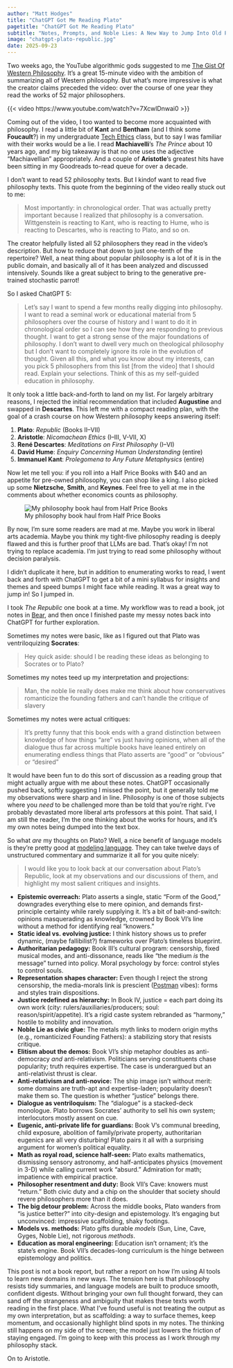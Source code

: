 ```yaml
---
author: "Matt Hodges"
title: "ChatGPT Got Me Reading Plato"
pagetitle: "ChatGPT Got Me Reading Plato"
subtitle: "Notes, Prompts, and Noble Lies: A New Way to Jump Into Old Philosophy"
image: "chatgpt-plato-republic.jpg"
date: 2025-09-23
---
```


Two weeks ago, the YouTube algorithmic gods suggested to me [The Gist Of Western Philosophy](https://www.youtube.com/watch?v=7XcwlDnwai0). It's a great 15-minute video with the ambition of summarizing all of Western philosophy. But what's more impressive is what the creator claims preceded the video: over the course of one year they read the works of 52 major philosophers.

{{< video https://www.youtube.com/watch?v=7XcwlDnwai0 >}}

Coming out of the video, I too wanted to become more acquainted with philosophy. I read a little bit of **Kant** and **Bentham** (and I think some **Foucault**?) in my undergraduate [Tech Ethics](https://www.amazon.com/Ethics-Computing-Culture-Advanced-Topics/dp/1111531102) class, but to say I was familiar with their works would be a lie. I read **Machiavelli**'s _The Prince_ about 10 years ago, and my big takeaway is that no one uses the adjective "Machiavellian" appropriately. And a couple of **Aristotle**'s greatest hits have been sitting in my Goodreads to-read queue for over a decade.

I don't want to read 52 philosophy texts. But I kindof want to read five philosophy texts. This quote from the beginning of the video really stuck out to me:

> Most importantly: in chronological order. That was actually pretty important because I realized that philosophy is a conversation. Wittgenstein is reacting to Kant, who is reacting to Hume, who is reacting to Descartes, who is reacting to Plato, and so on.

The creator helpfully listed all 52 philosophers they read in the video's description. But how to reduce that down to just one-tenth of the repertoire? Well, a neat thing about popular philosophy is a lot of it is in the public domain, and basically all of it has been analyzed and discussed intensively. Sounds like a great subject to bring to the generative pre-trained stochastic parrot!

So I asked ChatGPT 5: 

> Let’s say I want to spend a few months really digging into philosophy. I want to read a seminal work or educational material from 5 philosophers over the course of history and I want to do it in chronological order so I can see how they are responding to previous thought. I want to get a strong sense of the major foundations of philosophy. I don’t want to dwell very much on theological philosophy but I don’t want to completely ignore its role in the evolution of thought. Given all this, and what you know about my interests, can you pick 5 philosophers from this list [from the video] that I should read. Explain your selections. Think of this as my self-guided education in philosophy.

It only took a little back-and-forth to land on my list. For largely arbitrary reasons, I rejected the initial recommendation that included **Augustine** and swapped in **Descartes**. This left me with a compact reading plan, with the goal of a crash course on how Western philosophy keeps answering itself:

1. **Plato**: _Republic_ (Books II–VII)
2. **Aristotle**: _Nicomachean Ethics_ (I–III, V-VII, X)
3. **René Descartes**: _Meditations on First Philosophy_ (I–VI)
4. **David Hume**: _Enquiry Concerning Human Understanding_ (entire)
5. **Immanuel Kant**: _Prolegomena to Any Future Metaphysics_ (entire)

Now let me tell you: if you roll into a Half Price Books with $40 and an appetite for pre-owned philosophy, you can shop like a king. I also picked up some **Nietzsche**, **Smith**, and **Keynes**. Feel free to yell at me in the comments about whether economics counts as philosophy.

![My philosophy book haul from Half Price Books](philosophy-book-haul.jpeg)

By now, I'm sure some readers are mad at me. Maybe you work in liberal arts academia. Maybe you think my tight-five philosophy reading is deeply flawed and this is further proof that LLMs are bad. That's okay! I'm not trying to replace academia. I'm just trying to read some philosophy without decision paralysis.

I didn't duplicate it here, but in addition to enumerating works to read, I went back and forth with ChatGPT to get a bit of a mini syllabus for insights and themes and speed bumps I might face while reading. It was a great way to jump in! So I jumped in.

I took _The Republic_ one book at a time. My workflow was to read a book, jot notes in [Bear](https://bear.app/), and then once I finished paste my messy notes back into ChatGPT for further exploration.

Sometimes my notes were basic, like as I figured out that Plato was ventriloquizing **Socrates**:

> Hey quick aside: should I be reading these ideas as belonging to Socrates or to Plato?

Sometimes my notes teed up my interpretation and projections:

> Man, the noble lie really does make me think about how conservatives romanticize the founding fathers and can’t handle the critique of slavery

Sometimes my notes were actual critiques:

> It’s pretty funny that this book ends with a grand distinction between knowledge of how things "are" vs just having opinions, when all of the dialogue thus far across multiple books have leaned entirely on enumerating endless things that Plato asserts are "good" or "obvious" or "desired"

It would have been fun to do this sort of discussion as a reading group that might actually argue with me about these notes. ChatGPT occasionally pushed back, softly suggesting I missed the point, but it generally told me my observations were sharp and in line. Philosophy is one of those subjects where you _need_ to be challenged more than be told that you're right. I've probably devastated more liberal arts professors at this point. That said, I am still the reader, I'm the one thinking about the works for hours, and it's my own notes being dumped into the text box.

So what _are_ my thoughts on Plato? Well, a nice benefit of language models is they're pretty good at [modeling language](https://matthodges.com/posts/2025-08-02-language-model-embeddings-campaign-donors/). They can take twelve days of unstructured commentary and summarize it all for you quite nicely:

> I would like you to look back at our conversation about Plato’s Republic, look at my observations and our discussions of them, and highlight my most salient critiques and insights.

* **Epistemic overreach:** Plato asserts a single, static “Form of the Good,” downgrades everything else to mere opinion, and demands first-principle certainty while rarely supplying it. It’s a bit of bait-and-switch: opinions masquerading as knowledge, crowned by Book VI’s line without a method for identifying real “knowers.”
* **Static ideal vs. evolving justice:** I think history shows us to prefer dynamic, (maybe fallibilist?) frameworks over Plato’s timeless blueprint.
* **Authoritarian pedagogy:** Book III’s cultural program: censorship, fixed musical modes, and anti-dissonance, reads like “the medium *is* the message” turned into policy. Moral psychology by force: control styles to control souls.
* **Representation shapes character:** Even though I reject the strong censorship, the media-morals link is prescient ([Postman](https://matthodges.com/posts/2024-07-20-amused-entirely-to-death/) vibes): forms and styles train dispositions.
* **Justice redefined as hierarchy:** In Book IV, justice = each part doing its own work (city: rulers/auxiliaries/producers; soul: reason/spirit/appetite). It’s a rigid caste system rebranded as “harmony,” hostile to mobility and innovation.
* **Noble Lie as civic glue:** The metals myth links to modern origin myths (e.g., romanticized Founding Fathers): a stabilizing story that resists critique.
* **Elitism about the demos:** Book VI’s ship metaphor doubles as anti-democracy *and* anti-relativism. Politicians serving constituents chase popularity; truth requires expertise. The case is underargued but an anti-relativist thrust is clear.
* **Anti-relativism and anti-novice:** The ship image isn’t without merit: some domains are truth-apt and expertise-laden; popularity doesn’t make them so. The question is whether “justice” belongs there.
* **Dialogue as ventriloquism:** The “dialogue” is a stacked-deck monologue. Plato borrows Socrates’ authority to sell his own system; interlocutors mostly assent on cue.
* **Eugenic, anti-private life for guardians:** Book V’s communal breeding, child exposure, abolition of family/private property, authoritarian eugenics are all very disturbing! Plato pairs it all with a surprising argument for women’s political equality.
* **Math as royal road, science half-seen:** Plato exalts mathematics, dismissing sensory astronomy, and half-anticipates physics (movement in 3-D) while calling current work “absurd.” Admiration for math; impatience with empirical practice.
* **Philosopher resentment and duty:** Book VII’s Cave: knowers must “return.” Both civic duty and a chip on the shoulder that society should revere philosophers more than it does.
* **The big detour problem:** Across the middle books, Plato wanders from “is justice better?” into city-design and epistemology. It's engaging but unconvinced: impressive scaffolding, shaky footings.
* **Models vs. methods:** Plato gifts durable *models* (Sun, Line, Cave, Gyges, Noble Lie), not rigorous *methods*.
* **Education as moral engineering:** Education isn’t ornament; it’s the state’s engine. Book VII’s decades-long curriculum is the hinge between epistemology and politics.

This post is not a book report, but rather a report on how I'm using AI tools to learn new domains in new ways. The tension here is that philosophy resists tidy summaries, and language models are built to produce smooth, confident digests. Without bringing your own full thought forward, they can sand off the strangeness and ambiguity that makes these texts worth reading in the first place. What I’ve found useful is not treating the output as my own interpretation, but as scaffolding: a way to surface themes, keep momentum, and occasionally highlight blind spots in my notes. The thinking still happens on my side of the screen; the model just lowers the friction of staying engaged. I'm going to keep with this process as I work through my philosophy stack.

On to Aristotle.
